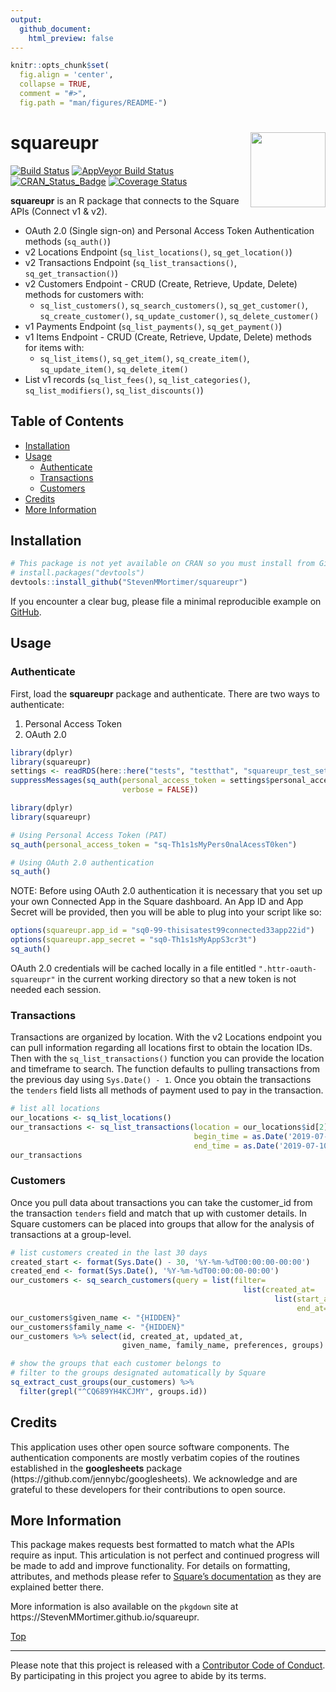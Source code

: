 ```yaml
---
output: 
  github_document:
    html_preview: false
---
```


```r
knitr::opts_chunk$set(
  fig.align = 'center',
  collapse = TRUE,
  comment = "#>",
  fig.path = "man/figures/README-")
```

# squareupr<img src="man/figures/squareupr.png" width="120px" align="right" />

[![Build Status](https://travis-ci.org/StevenMMortimer/squareupr.svg?branch=master)](https://travis-ci.org/StevenMMortimer/squareupr)
[![AppVeyor Build Status](https://ci.appveyor.com/api/projects/status/github/StevenMMortimer/squareupr?branch=master&svg=true)](https://ci.appveyor.com/project/StevenMMortimer/squareupr)
[![CRAN_Status_Badge](http://www.r-pkg.org/badges/version/squareupr)](http://cran.r-project.org/package=squareupr)
[![Coverage Status](https://codecov.io/gh/StevenMMortimer/squareupr/branch/master/graph/badge.svg)](https://codecov.io/gh/StevenMMortimer/squareupr?branch=master)

**squareupr** is an R package that connects to the Square APIs (Connect v1 & v2).

  * OAuth 2.0 (Single sign-on) and Personal Access Token Authentication methods (`sq_auth()`)
  * v2 Locations Endpoint (`sq_list_locations()`, `sq_get_location()`)
  * v2 Transactions Endpoint (`sq_list_transactions()`, `sq_get_transaction()`)
  * v2 Customers Endpoint - CRUD (Create, Retrieve, Update, Delete) methods for customers with: 
    * `sq_list_customers()`, `sq_search_customers()`, `sq_get_customer()`, `sq_create_customer()`, `sq_update_customer()`, `sq_delete_customer()`
  * v1 Payments Endpoint (`sq_list_payments()`, `sq_get_payment()`)
  * v1 Items Endpoint - CRUD (Create, Retrieve, Update, Delete) methods for items with: 
    * `sq_list_items()`, `sq_get_item()`, `sq_create_item()`, `sq_update_item()`, `sq_delete_item()`
  * List v1 records (`sq_list_fees()`, `sq_list_categories()`, `sq_list_modifiers()`, 
`sq_list_discounts()`)

## Table of Contents  
  * [Installation](#installation)
  * [Usage](#usage)
    * [Authenticate](#authenticate)
    * [Transactions](#transactions)
    * [Customers](#customers)
  * [Credits](#credits)
  * [More Information](#more-information)

## Installation

```r
# This package is not yet available on CRAN so you must install from GitHub
# install.packages("devtools")
devtools::install_github("StevenMMortimer/squareupr")
```

If you encounter a clear bug, please file a minimal reproducible example on 
[GitHub](https://github.com/StevenMMortimer/squareupr/issues).

## Usage

### Authenticate
First, load the **squareupr** package and authenticate. There are two ways to authenticate:  

  1. Personal Access Token
  2. OAuth 2.0

```r
library(dplyr)
library(squareupr)
settings <- readRDS(here::here("tests", "testthat", "squareupr_test_settings.rds"))
suppressMessages(sq_auth(personal_access_token = settings$personal_access_token, 
                         verbose = FALSE))
```

```r
library(dplyr)
library(squareupr)

# Using Personal Access Token (PAT)
sq_auth(personal_access_token = "sq-Th1s1sMyPers0nalAcessT0ken")

# Using OAuth 2.0 authentication
sq_auth()
```

NOTE: Before using OAuth 2.0 authentication it is necessary that you set up your 
own Connected App in the Square dashboard. An App ID and App Secret will be 
provided, then you will be able to plug into your script like so:

```r
options(squareupr.app_id = "sq0-99-thisisatest99connected33app22id")
options(squareupr.app_secret = "sq0-Th1s1sMyAppS3cr3t")
sq_auth()
```

OAuth 2.0 credentials will be cached locally in a file entitled `".httr-oauth-squareupr"` 
in the current working directory so that a new token is not needed each session.

### Transactions
Transactions are organized by location. With the v2 Locations endpoint you can pull 
information regarding all locations first to obtain the location IDs. Then with the 
`sq_list_transactions()` function you can provide the location and timeframe to search. 
The function defaults to pulling transactions from the previous day using `Sys.Date() - 1`. 
Once you obtain the transactions the `tenders` field lists all methods of payment 
used to pay in the transaction.

```r
# list all locations
our_locations <- sq_list_locations()
our_transactions <- sq_list_transactions(location = our_locations$id[2], 
                                         begin_time = as.Date('2019-07-09'), 
                                         end_time = as.Date('2019-07-10'))
our_transactions
```

### Customers
Once you pull data about transactions you can take the customer_id from the transaction 
`tenders` field and match that up with customer details. In Square customers can 
be placed into groups that allow for the analysis of transactions at a group-level.

```r
# list customers created in the last 30 days
created_start <- format(Sys.Date() - 30, '%Y-%m-%dT00:00:00-00:00')
created_end <- format(Sys.Date(), '%Y-%m-%dT00:00:00-00:00')
our_customers <- sq_search_customers(query = list(filter=
                                                    list(created_at=
                                                           list(start_at=created_start,
                                                                end_at=created_end))))
our_customers$given_name <- "{HIDDEN}"
our_customers$family_name <- "{HIDDEN}"
our_customers %>% select(id, created_at, updated_at, 
                         given_name, family_name, preferences, groups)

# show the groups that each customer belongs to
# filter to the groups designated automatically by Square
sq_extract_cust_groups(our_customers) %>%
  filter(grepl("^CQ689YH4KCJMY", groups.id))
```

## Credits
This application uses other open source software components. The authentication 
components are mostly verbatim copies of the routines established in the **googlesheets** 
package (https://github.com/jennybc/googlesheets). We acknowledge and are grateful 
to these developers for their contributions to open source.

## More Information
This package makes requests best formatted to match what the APIs require as input. 
This articulation is not perfect and continued progress will be made to add and improve 
functionality. For details on formatting, attributes, and methods please refer to 
[Square's documentation](https://docs.connect.squareup.com/api/connect/v2) 
as they are explained better there.

More information is also available on the `pkgdown` site at 
https://StevenMMortimer.github.io/squareupr.  

[Top](#squareupr)

---
Please note that this project is released with a [Contributor Code of Conduct](CONDUCT.md).
By participating in this project you agree to abide by its terms.
